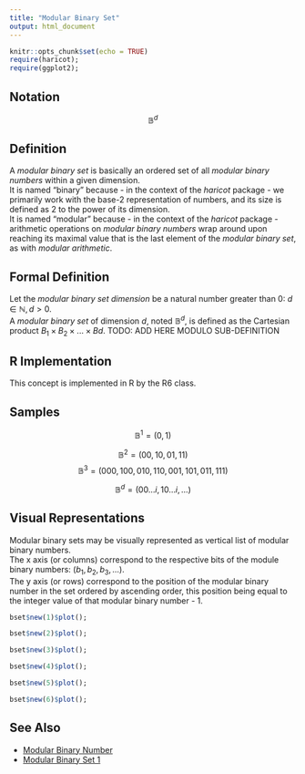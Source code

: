 ```yaml
---
title: "Modular Binary Set"
output: html_document
---
```


```r
knitr::opts_chunk$set(echo = TRUE)
require(haricot);
require(ggplot2);
```

## Notation

$$\mathbb{B}^{d}$$

## Definition

A *modular binary set* is basically an ordered set of all *modular binary numbers* within a given dimension.  
It is named "binary" because - in the context of the *haricot* package - we primarily work with the base-2 representation of numbers, and its size is defined as 2 to the power of its dimension.  
It is named "modular" because - in the context of the *haricot* package -  arithmetic operations on *modular binary numbers* wrap around upon reaching its maximal value that is the last element of the *modular binary set*, as with *modular arithmetic*.

## Formal Definition

Let the *modular binary set dimension* \eqn{d} be a natural number greater than 0: $d \in \mathbb{N}, d > 0$.  
A *modular binary set* of dimension $d$, noted $\mathbb{B}^{d}$, is defined as the Cartesian product $B_{1} \times B_{2} \times ... \times B{d}$. 
TODO: ADD HERE MODULO SUB-DEFINITION

## R Implementation

This concept is implemented in R by the \code{\link{bdom}} R6 class.

## Samples

$$\mathbb{B}^{1} = (0,1)$$

$$\mathbb{B}^{2} = (00,10,01,11)$$
$$\mathbb{B}^{3} = (000,100,010,110,001,101,011,111)$$

$$\mathbb{B}^{d} = (00 \ldots i,10\ldots i, \ldots )$$

## Visual Representations

Modular binary sets may be visually represented as vertical list of modular binary numbers.  
The x axis (or columns) correspond to the respective bits of the module binary numbers: $(b_{1}, b_{2}, b_{3}, \ldots)$.  
The y axis (or rows) correspond to the position of the modular binary number in the set ordered by ascending order, this position being equal to the integer value of that modular binary number - 1.

```r
bset$new(1)$plot();
```

```r
bset$new(2)$plot();
```

```r
bset$new(3)$plot();
```

```r
bset$new(4)$plot();
```

```r
bset$new(5)$plot();
```

```r
bset$new(6)$plot();
```

## See Also

* [Modular Binary Number](modular_binary_number.html)
* [Modular Binary Set 1](modular_binary_set_1.html)
